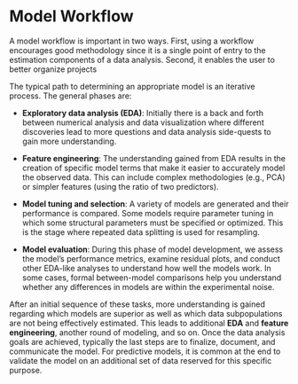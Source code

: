 # Model Workflow

A model workflow is important in two ways. First, using a workflow encourages good methodology since it is a single point of entry to the estimation components of a data analysis. Second, it enables the user to better organize projects

The typical path to determining an appropriate model is an iterative process. The general phases are:

-   **Exploratory data analysis (EDA)**: Initially there is a back and forth between numerical analysis and data visualization where different discoveries lead to more questions and data analysis side-quests to gain more understanding.

-   **Feature engineering**: The understanding gained from EDA results in the creation of specific model terms that make it easier to accurately model the observed data. This can include complex methodologies (e.g., PCA) or simpler features (using the ratio of two predictors).

-   **Model tuning and selection**: A variety of models are generated and their performance is compared. Some models require parameter tuning in which some structural parameters must be specified or optimized. This is the stage where repeated data splitting is used for resampling.

-   **Model evaluation**: During this phase of model development, we assess the model’s performance metrics, examine residual plots, and conduct other EDA-like analyses to understand how well the models work. In some cases, formal between-model comparisons help you understand whether any differences in models are within the experimental noise.

After an initial sequence of these tasks, more understanding is gained regarding which models are superior as well as which data subpopulations are not being effectively estimated. This leads to additional **EDA** and **feature engineering**, another round of modeling, and so on. Once the data analysis goals are achieved, typically the last steps are to finalize, document, and communicate the model. For predictive models, it is common at the end to validate the model on an additional set of data reserved for this specific purpose.
